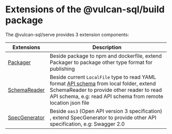 # Extensions of the @vulcan-sql/build package

The @vulcan-sql/serve provides 3 extension components:

| Extensions                                         | Description                                                                                                                                                                                                                                       |
| -------------------------------------------------- | ------------------------------------------------------------------------------------------------------------------------------------------------------------------------------------------------------------------------------------------------- |
| [Packager](./vulcan-sql-build/packager)            | Beside package to npm and dockerfile, extend Packager to package other type format for publishing                                                                                                                                                 |
| [SchemaReader](./vulcan-sql-build/schema-reader)   | Beside current `LocalFile` type to read YAML format [API schema](../api-building/configuration/api-schema) from local folder, extend SchemaReader to provide other reader to read API schema, e.g: read API schema from remote location json file |
| [SpecGenerator](./vulcan-sql-build/spec-generator) | Beside `oas3` (Open API version 3 specification) , extend SpecGenerator to provide other API specification, e.g: Swagger 2.0                                                                                                                      |
